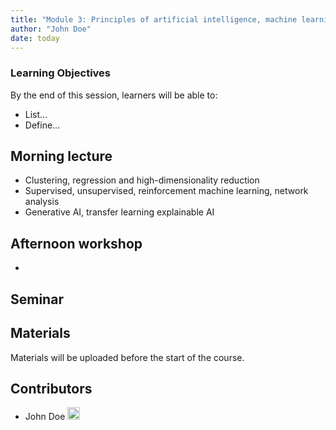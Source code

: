 ```yaml
---
title: "Module 3: Principles of artificial intelligence, machine learning and network analysis"
author: "John Doe"
date: today
---
```


::: {.callout-tip}
### Learning Objectives

By the end of this session, learners will be able to:

- List...
- Define...
:::

## Morning lecture

- Clustering, regression and high-dimensionality reduction
- Supervised, unsupervised, reinforcement machine learning, network analysis
- Generative AI, transfer learning explainable AI

## Afternoon workshop

- 

## Seminar

## Materials

Materials will be uploaded before the start of the course.


## Contributors

- John Doe <a href="https://orcid.org/0009-XXXX" rel="orcid"><img src="img/ORCID_Logomark.png" alt="" width="20" height="20"/></a>
